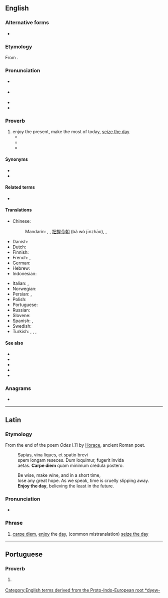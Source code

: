 ==English==
{{was wotd|2013|January|9}}
{{wikipedia}}
===Alternative forms===
* {{alter|en|carpe the diem}}

===Etymology===
{{root|en|ine-pro|*kerp-}}
From {{bor|en|la|carpe diem||enjoy the day, literally, pluck (or harvest) the day}}.

===Pronunciation===
* {{a|UK}} {{IPA|en|/ˌkɑː.peɪ ˈdiː.əm/}}
* {{a|US}} {{IPA|en|/ˌkɑɹ.peɪ ˈdi.əm/}}
* {{audio|en|En-us-carpe diem.ogg|Audio (US)}}
* {{audio|en|en-au-carpe diem.ogg|Audio (AU)}}

===Proverb===
{{head|en|proverb|head=carpe diem}}

# enjoy the present, make the most of today, {{qualifier|common mistranslation}} [[seize the day]]
#* {{quote-book|en|year=1905
|title=Heretics
|first=G. K.
|last=Chesterton
|authorlink=G. K. Chesterton
|location=New York
|publisher=John Lane
|ol=24174141M
|url=http://www.gutenberg.org/ebooks/470
|passage=It is the '''carpe diem''' religion; but the '''carpe diem''' religion is not the religion of happy people, but of very unhappy people.
}}
#* {{quote-book|en|date=2007-07-30
|title=The Suicide of Reason: Radical Islam's Threat to the West
|first=Lee
|last=Harris
|authorlink=Lee Harris (essayist)
|chapter=Can '''Carpe Diem''' Societies Survive?
|location=New York
|publisher=Basic Books
|isbn=9780465002030
|lccn=2007007954
|ol=9697473M
|page=241
|pageurl=http://books.google.com/books?id=3L5gc953HZUC&pg=PA241&dq=%22carpe+diem%22
|passage=Indeed, in an extreme '''carpe diem''' society, children are raised without being given any sense that they have a transgenerational duty to the as yet unborn— the duty to leave them a better world.
}}
#* {{quote-av|en|date=2011-01-29
|title={{w|Phineas and Ferb}}
|episode=Rollercoaster: The Musical!
|season=2
|number=38
|at=“'''Carpe Diem'''” (song)
|passage=Just grab those opportunities when you see 'em / Cause every day's a brand new day, you gotta '''carpe diem'''
}}

====Synonyms====
* {{l|en|gather rosebuds}}
* {{l|en|take the cash and let the credit go}}

====Related terms====
* {{l|en|carpe diem cras}}

====Translations====
{{trans-top|seize the day}}
* Chinese:
*: Mandarin: {{t+|cmn|及時行樂|sc=Hani}}, {{t+|cmn|及时行乐|tr=jíshíxínglè|sc=Hani}}, [[把握]][[今朝]] (bǎ wò jīnzhāo), {{qualifier|literary}} {{t|cmn|花開堪折直須折|sc=Hani}}, {{t|cmn|花开堪折直须折|tr=huā kāi kān zhé zhí xū zhé|sc=Hani}}
* Danish: {{t|da|fang dagen}}
* Dutch: {{t|nl|pluk de dag}}
* Finnish: {{t|fi|tartu hetkeen}}
* French: {{t|fr|cueille le jour}}, {{t+|fr|carpe diem}}
* German: {{t|de|Nutze den Tag}}
* Hebrew: {{t|he|קרפה דיים}}
* Indonesian: {{t|id|raih hari ini}}
{{trans-mid}}
* Italian: {{t|it|cogli l'attimo}}, {{t|it|vivere alla giornata}}
* Norwegian: {{t|no|grip dagen}}
* Persian: {{t|fa|دم‌غنیمت‌شمری }}, {{t|fa|خوش‌باشی}}
* Polish: {{t|pl|chwytaj dzień}}
* Portuguese: {{t|pt|carpe diem}}
* Russian: {{t|ru|лови́ моме́нт}}
* Slovene: {{t|sl|užij dan}}
* Spanish: {{t|es|[[disfruta]] [[el]] [[momento]]}}, {{t|es|carpe diem}}
* Swedish: {{t+|sv|fånga dagen}}
* Turkish: {{t|tr|günü yakala}}, {{t|tr|anı yaşa}}, {{t|tr|günü yaşa}}, {{t|tr|gündegün}}
{{trans-bottom}}

====See also====
* {{l|en|opportunity seldom knocks twice}}
* {{l|en|take the bull by the horns}}
* {{l|en|the world is one's oyster}}
* {{l|en|YOLO}}
* {{comcatlite|Carpe diem}}

===Anagrams===
* {{anagrams|en|a=acdeeimpr|creampied|impearced}}

[[Category:English terms derived from the Proto-Indo-European root *dyew-]]

----

==Latin==

===Etymology===
From the end of the poem ''Odes'' I.11 by [[Horace]], ancient Roman poet.

:Sapias, vina liques, et spatio brevi<br>
:spem longam reseces. Dum loquimur, fugerit invida<br>
:aetas. '''Carpe diem''' quam minimum credula postero.

:Be wise, make wine, and in a short time,<br>
:lose any great hope. As we speak, time is cruelly slipping away.<br>
:'''Enjoy the day''', believing the least in the future.

===Pronunciation===
* {{la-IPA|eccl=yes}}

===Phrase===
{{head|la|phrase}}

# [[#English|carpe diem]], [[enjoy]] the [[day]], (common mistranslation) [[seize the day]]

----

==Portuguese==

===Proverb===
{{head|pt|proverb}}

# {{l|en|seize the day}} {{gloss|enjoy the present}}